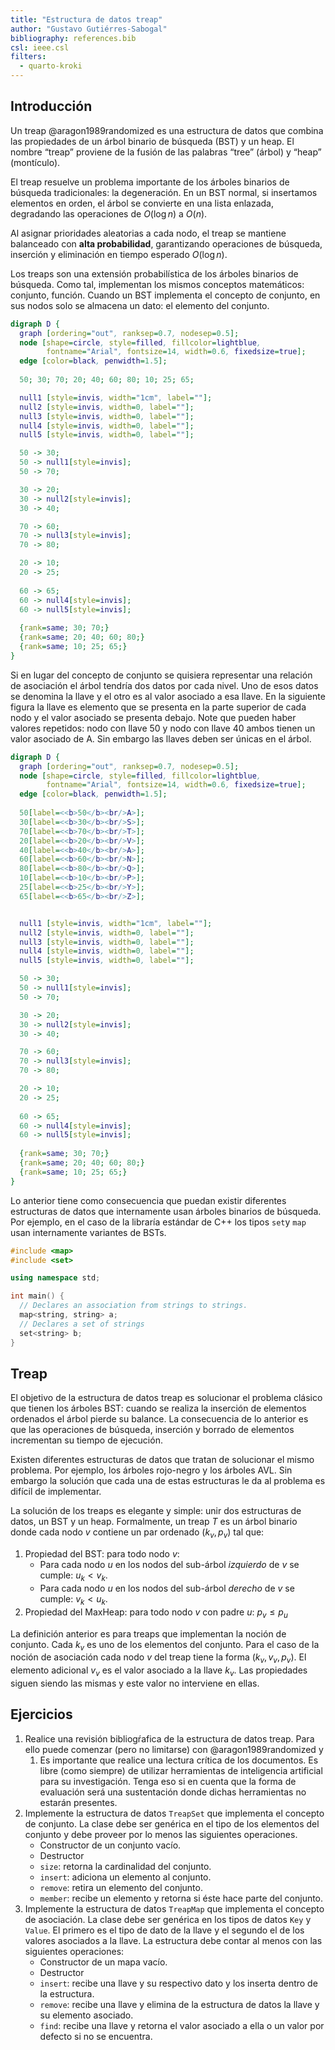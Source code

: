 ```yaml
---
title: "Estructura de datos treap"
author: "Gustavo Gutiérres-Sabogal"
bibliography: references.bib
csl: ieee.csl
filters:
  - quarto-kroki
---
```


## Introducción

Un treap @aragon1989randomized es una estructura de datos que combina las
propiedades de un árbol binario de búsqueda (BST) y un heap. El nombre "treap"
proviene de la fusión de las palabras "tree" (árbol) y "heap" (montículo).

El treap resuelve un problema importante de los árboles binarios de búsqueda
tradicionales: la degeneración. En un BST normal, si insertamos elementos en
orden, el árbol se convierte en una lista enlazada, degradando las operaciones
de $O(\log n)$ a $O(n)$.

Al asignar prioridades aleatorias a cada nodo, el treap se mantiene balanceado
con __alta probabilidad__, garantizando operaciones de búsqueda, inserción y
eliminación en tiempo esperado $O(\log n)$.

Los treaps son una extensión probabilística de los árboles binarios de búsqueda.
Como tal, implementan los mismos conceptos matemáticos: conjunto, función.
Cuando un BST implementa el concepto de conjunto, en sus nodos solo se almacena
un dato: el elemento del conjunto.

```dot
digraph D {
  graph [ordering="out", ranksep=0.7, nodesep=0.5];
  node [shape=circle, style=filled, fillcolor=lightblue, 
        fontname="Arial", fontsize=14, width=0.6, fixedsize=true];
  edge [color=black, penwidth=1.5];
 
  50; 30; 70; 20; 40; 60; 80; 10; 25; 65;

  null1 [style=invis, width="1cm", label=""];
  null2 [style=invis, width=0, label=""];
  null3 [style=invis, width=0, label=""];
  null4 [style=invis, width=0, label=""];
  null5 [style=invis, width=0, label=""];

  50 -> 30;
  50 -> null1[style=invis];
  50 -> 70;

  30 -> 20;
  30 -> null2[style=invis];
  30 -> 40;

  70 -> 60;
  70 -> null3[style=invis];
  70 -> 80;

  20 -> 10;
  20 -> 25;
  
  60 -> 65;
  60 -> null4[style=invis];
  60 -> null5[style=invis];
    
  {rank=same; 30; 70;}
  {rank=same; 20; 40; 60; 80;}
  {rank=same; 10; 25; 65;}  
}
```

Si en lugar del concepto de conjunto se quisiera representar una relación de
asociación el árbol tendría dos datos por cada nivel. Uno de esos datos se
denomina la llave y el otro es al valor asociado a esa llave. En la siguiente
figura la llave es elemento que se presenta en la parte superior de cada nodo y
el valor asociado se presenta debajo. Note que pueden haber valores repetidos:
nodo con llave 50 y nodo con llave 40 ambos tienen un valor asociado de A. Sin
embargo las llaves deben ser únicas en el árbol.

```dot
digraph D {
  graph [ordering="out", ranksep=0.7, nodesep=0.5];
  node [shape=circle, style=filled, fillcolor=lightblue, 
        fontname="Arial", fontsize=14, width=0.6, fixedsize=true];
  edge [color=black, penwidth=1.5];
 
  50[label=<<b>50</b><br/>A>]; 
  30[label=<<b>30</b><br/>S>]; 
  70[label=<<b>70</b><br/>T>]; 
  20[label=<<b>20</b><br/>V>]; 
  40[label=<<b>40</b><br/>A>]; 
  60[label=<<b>60</b><br/>N>]; 
  80[label=<<b>80</b><br/>Q>]; 
  10[label=<<b>10</b><br/>P>]; 
  25[label=<<b>25</b><br/>Y>]; 
  65[label=<<b>65</b><br/>Z>];


  null1 [style=invis, width="1cm", label=""];
  null2 [style=invis, width=0, label=""];
  null3 [style=invis, width=0, label=""];
  null4 [style=invis, width=0, label=""];
  null5 [style=invis, width=0, label=""];

  50 -> 30;
  50 -> null1[style=invis];
  50 -> 70;

  30 -> 20;
  30 -> null2[style=invis];
  30 -> 40;

  70 -> 60;
  70 -> null3[style=invis];
  70 -> 80;

  20 -> 10;
  20 -> 25;
  
  60 -> 65;
  60 -> null4[style=invis];
  60 -> null5[style=invis];
    
  {rank=same; 30; 70;}
  {rank=same; 20; 40; 60; 80;}
  {rank=same; 10; 25; 65;}  
}
```

Lo anterior tiene como consecuencia que puedan existir diferentes estructuras de
datos que internamente usan árboles binarios de búsqueda. Por ejemplo, en el
caso de la libraría estándar de C++ los tipos `set`y `map` usan internamente
variantes de BSTs.

```c++
#include <map>
#include <set>

using namespace std;

int main() {
  // Declares an association from strings to strings.
  map<string, string> a;
  // Declares a set of strings
  set<string> b;
}
```

## Treap

El objetivo de la estructura de datos treap es solucionar el problema clásico
que tienen los árboles BST: cuando se realiza la inserción de elementos
ordenados el árbol pierde su balance. La consecuencia de lo anterior es que las
operaciones de búsqueda, inserción y borrado de elementos incrementan su tiempo
de ejecución.

Existen diferentes estructuras de datos que tratan de solucionar el mismo
problema. Por ejemplo, los árboles rojo-negro y los árboles AVL. Sin embargo la
solución que cada una de estas estructuras le da al problema es difícil de
implementar.

La solución de los treaps es elegante y simple: unir dos estructuras de datos,
un BST y un heap. Formalmente, un treap $T$ es un árbol binario donde cada nodo
$v$ contiene un par ordenado $(k_v, p_v)$ tal que:

1. Propiedad del BST: para todo nodo $v$:
   - Para cada nodo $u$ en los nodos del sub-árbol _izquierdo_ de $v$ se cumple:
     $u_k < v_k$.
   - Para cada nodo $u$ en los nodos del sub-árbol _derecho_ de $v$ se cumple:
     $v_k < u_k$.
2. Propiedad del MaxHeap: para todo nodo $v$ con padre $u$: $p_v \leq p_u$

La definición anterior es para treaps que implementan la noción de conjunto.
Cada $k_v$ es uno de los elementos del conjunto. Para el caso de la noción de
asociación cada nodo $v$ del treap tiene la forma $(k_v, v_v, p_v )$. El
elemento adicional $v_v$ es el valor asociado a la llave $k_v$. Las propiedades
siguen siendo las mismas y este valor no interviene en ellas.


## Ejercicios

1. Realice una revisión bibliogŕafica de la estructura de datos treap. Para ello
   puede comenzar (pero no limitarse) con @aragon1989randomized y
   @seidel1996randomized. Es importante que realice una lectura crítica de los
   documentos. Es libre (como siempre) de utilizar herramientas de inteligencia
   artificial para su investigación. Tenga eso si en cuenta que la forma de
   evaluación será una sustentación donde dichas herramientas no estarán
   presentes.
2. Implemente la estructura de datos `TreapSet` que implementa el concepto de
   conjunto. La clase debe ser genérica en el tipo de los elementos del conjunto
   y debe proveer por lo menos las siguientes operaciones.
   - Constructor de un conjunto vacío.
   - Destructor
   - `size`: retorna la cardinalidad del conjunto.
   - `insert`: adiciona un elemento al conjunto.
   - `remove`: retira un elemento del conjunto.
   - `member`: recibe un elemento y retorna si éste hace parte del conjunto.
3. Implemente la estructura de datos `TreapMap` que implementa el concepto de
   asociación. La clase debe ser genérica en los tipos de datos `Key` y `Value`.
   El primero es el tipo de dato de la llave y el segundo el de los valores
   asociados a la llave. La estructura debe contar al menos con las siguientes
   operaciones:
   - Constructor de un mapa vacío.
   - Destructor
   - `insert`: recibe una llave y su respectivo dato y los inserta dentro de la
     estructura.
   - `remove`: recibe una llave y elimina de la estructura de datos la llave y
     su elemento asociado.
   - `find`: recibe una llave y retorna el valor asociado a ella o un valor por
     defecto si no se encuentra.
